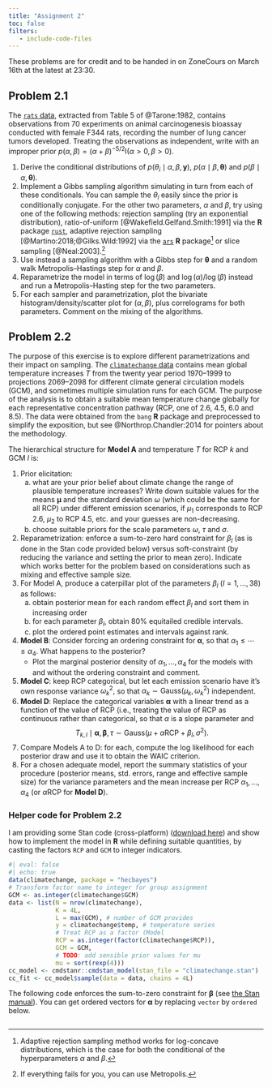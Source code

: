 ```yaml
---
title: "Assignment 2"
toc: false
filters:
   - include-code-files
---
```


These problems are for credit and to be handed in on ZoneCours on March 16th at the latest at 23:30.

## Problem 2.1

The [`rats` data](/files/data/rats.csv), extracted from Table 5 of @Tarone:1982, contains observations from 70 experiments on  animal carcinogenesis bioassay
conducted with female F344 rats, recording the number of lung cancer tumors developed. Treating the observations as independent, write
\begin{align*}
y_i \mid \theta_i &\sim \mathsf{binom}(n_i, \theta_i), \quad i =1, \ldots, 70 \\
\theta_i \mid \alpha, \beta & \sim \mathsf{beta}(\alpha, \beta)
\end{align*}
with an improper prior $p(\alpha, \beta) = (\alpha + \beta)^{-5/2}\mathrm{I}(\alpha>0, \beta>0).$



1. Derive the conditional distributions of $p(\theta_i \mid \alpha, \beta, \boldsymbol{y})$, $p(\alpha \mid \beta, \boldsymbol{\theta})$ and $p(\beta \mid \alpha, \boldsymbol{\theta}).$
2. Implement a Gibbs sampling algorithm simulating in turn from each of these conditionals. You can sample the $\theta_i$ easily since the prior is conditionally conjugate. For the other two parameters, $\alpha$ and $\beta$, try using one of the following methods:  rejection sampling (try an exponential distribution), ratio-of-uniform [@Wakefield.Gelfand.Smith:1991] via the **R** package [`rust`](https://doi.org/10.32614/CRAN.package.rust), adaptive rejection sampling [@Martino:2018;@Gilks.Wild:1992] via the [`ars`](https://doi.org/10.32614/CRAN.package.ars) **R** package^[Adaptive rejection sampling method works for log-concave distributions, which is the case for both the conditional of the hyperparameters $\alpha$ and $\beta$.] or slice sampling [@Neal:2003].^[If everything fails for you, you can use Metropolis.]
3. Use instead a sampling algorithm with a Gibbs step for $\boldsymbol{\theta}$ and a random walk Metropolis--Hastings step for $\alpha$ and $\beta$. 
4. Reparametrize the model in terms of $\log(\beta)$ and $\log(\alpha)/\log(\beta)$ instead and run a Metropolis--Hasting step for the two parameters.
5. For each sampler and parametrization, plot the bivariate histogram/density/scatter plot for $(\alpha, \beta)$, plus correlograms for both parameters. Comment on the mixing of the algorithms.
 

## Problem 2.2

The purpose of this exercise is to explore different parametrizations and their impact on sampling. The  [`climatechange` data](/files/data/climatechange.csv) contains mean global temperature increases $T$ from the twenty year period 1970--1999 to projections 2069--2098 for different climate general circulation models (GCM), and sometimes multiple simulation runs for each GCM. The purpose of the analysis is to obtain a suitable mean temperature change globally for each representative concentration pathway (RCP, one of 2.6, 4.5, 6.0 and 8.5). The data were obtained from the `bang` **R** package and preprocessed to simplify the exposition, but see @Northrop.Chandler:2014 for pointers about the methodology.

The hierarchical structure for **Model A** and temperature $T$ for RCP $k$ and GCM $l$ is:
\begin{align*}
T_{k,l}\mid  \boldsymbol{\alpha}, \boldsymbol{\beta}, \tau &\sim \mathsf{Gauss}(\alpha_k + \beta_l, \sigma^2)\\
\boldsymbol{\alpha} \mid \boldsymbol{\mu}, \omega &\sim \mathsf{Gauss}_4(\boldsymbol{\mu}, \omega^2\mathbf{I}_4)\\
\beta_l \mid \sigma &\sim \mathsf{Gauss}(0, \tau^2), \qquad l = 1, \ldots, L.
\end{align*}

1. Prior elicitation: 
    a. what are your prior belief about climate change the range of plausible temperature increases? Write down suitable values for the means $\boldsymbol{\mu}$ and the standard deviation $\omega$ (which could be the same for all RCP) under different emission scenarios, if $\mu_1$ corresponds to RCP 2.6, $\mu_2$ to RCP 4.5, etc. and your guesses are non-decreasing.
    b. choose suitable priors for the scale parameters $\omega,$ $\tau$ and $\sigma$.
2. Reparametrization: enforce a sum-to-zero hard constraint for $\beta_l$ (as is done in the Stan code provided below) versus soft-constraint (by reducing the variance and setting the prior to mean zero). Indicate which works better for the problem based on considerations such as mixing and effective sample size.
3. For Model A, produce a caterpillar plot of the parameters $\beta_l$ ($l=1,\ldots, 38$) as follows: 
   a. obtain posterior mean for each random effect $\beta_l$ and sort them in increasing order
   b. for each parameter $\beta_l,$ obtain 80% equitailed credible intervals.
   c. plot the ordered point estimates and intervals against rank.
4. **Model B**: Consider forcing an ordering constraint for $\boldsymbol{\alpha}$, so that $\alpha_1 \leq \cdots \leq \alpha_4.$ What happens to the posterior?
    - Plot the marginal posterior density of $\alpha_1, \ldots, \alpha_4$ for the models with and without the ordering constraint and comment.
5. **Model C**:  keep RCP categorical, but let each emission scenario have it's own response variance $\omega^2_k,$ so that $\alpha_k \sim \mathsf{Gauss}(\mu_k, \omega^2_k)$ independent.
6. **Model D**: Replace the categorical variables $\boldsymbol{\alpha}$ with a linear trend as a function of the value of RCP (i.e., treating the value of RCP as continuous rather than categorical, so that $\alpha$ is a slope parameter and
$$T_{k,l}\mid  \boldsymbol{\alpha}, \boldsymbol{\beta}, \tau \sim \mathsf{Gauss}(\mu + \alpha \mathsf{RCP} + \beta_l, \sigma^2).$$
7. Compare Models A to D: for each, compute the log likelihood for each posterior draw and use it to obtain the WAIC criterion. 
8. For a chosen adequate model, report the summary statistics of your procedure (posterior means, std. errors, range and effective sample size) for the variance parameters and the mean increase per RCP $\alpha_1, \ldots, \alpha_4$ (or $\alpha \mathsf{RCP}$ for **Model D**).


### Helper code for Problem 2.2

I am providing some Stan code (cross-platform) ([download here](climatechange.stan)) and show how to implement the model in **R** while defining suitable quantities, by casting the factors `RCP` and `GCM` to integer indicators.

```r
#| eval: false
#| echo: true
data(climatechange, package = "hecbayes")
# Transform factor name to integer for group assignment
GCM <- as.integer(climatechange$GCM)
data <- list(N = nrow(climatechange),
             K = 4L,
             L = max(GCM), # number of GCM provides
             y = climatechange$temp, # temperature series
             # Treat RCP as a factor (Model
             RCP = as.integer(factor(climatechange$RCP)),
             GCM = GCM,
             # TODO: add sensible prior values for mu
             mu = sort(rexp(4)))
cc_model <- cmdstanr::cmdstan_model(stan_file = "climatechange.stan")
cc_fit <- cc_model$sample(data = data, chains = 4L)
```

The following code enforces the sum-to-zero constraint for $\boldsymbol{\beta}$ (see [the Stan manual](https://mc-stan.org/docs/stan-users-guide/regression.html#parameterizing-centered-vectors)). You can get ordered vectors for $\boldsymbol{\alpha}$ by replacing `vector` by `ordered` below.

```.stan
```

